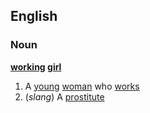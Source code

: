 ==English==
===Noun===
'''[[working]] [[girl]]'''
#A [[young]] [[woman]] who [[work]]s
#(''slang'') A [[prostitute]]